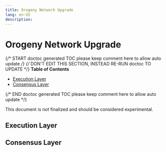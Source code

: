 ```yaml
---
title: Orogeny Network Upgrade
lang: en-US
description:
---
```


# Orogeny Network Upgrade

{/* START doctoc generated TOC please keep comment here to allow auto update */}
{/* DON'T EDIT THIS SECTION, INSTEAD RE-RUN doctoc TO UPDATE */}
**Table of Contents**

- [Execution Layer](#execution-layer)
- [Consensus Layer](#consensus-layer)

{/* END doctoc generated TOC please keep comment here to allow auto update */}

This document is not finalized and should be considered experimental.

## Execution Layer

## Consensus Layer
